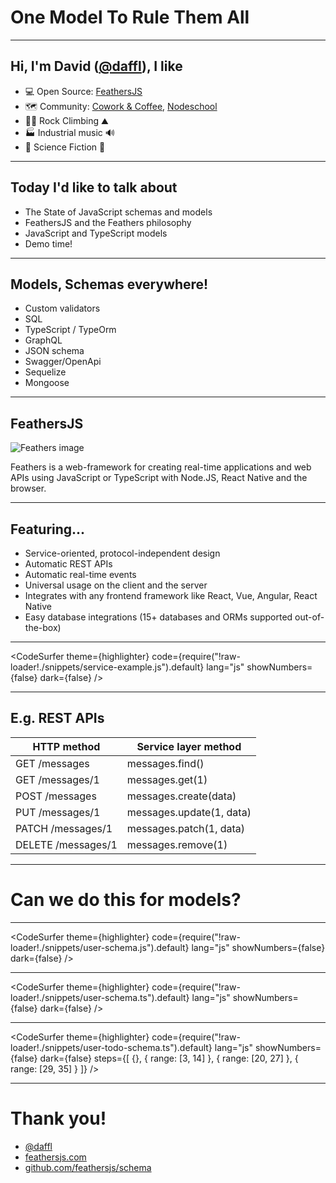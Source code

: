 
<Head>
  <title>One Model To Rule Them All</title>
  <link rel="stylesheet" href="https://fonts.googleapis.com/css?family=Roboto:100,300,400,500,700,900|Raleway:100,300,400,500,700" />
  <link rel="stylesheet" href="styles.css" />
</Head>

# One Model To Rule Them All

---

## Hi, I'm David ([@daffl](https://github.com/daffl)), I like

- 💻 Open Source: [FeathersJS](https://feathersjs.com/)
- 🗺️ Community: [Cowork & Coffee](https://www.meetup.com/codecoffeeyvr/), [Nodeschool](https://nodeschool.io/vancouver/)
- 🧗‍♂️ Rock Climbing ⛰️
- 🏭 Industrial music 🔊
- 🚀 Science Fiction 🤖

---

## Today I'd like to talk about

- The State of JavaScript schemas and models
- FeathersJS and the Feathers philosophy
- JavaScript and TypeScript models
- Demo time!

---

## Models, Schemas everywhere!

- Custom validators
- SQL
- TypeScript / TypeOrm
- GraphQL
- JSON schema
- Swagger/OpenApi
- Sequelize
- Mongoose

---

## FeathersJS

![Feathers image](./img/key-image-horizontal.png)

Feathers is a web-framework for creating real-time applications and web APIs using JavaScript or TypeScript with Node.JS, React Native and the browser.

---

## Featuring...

- Service-oriented, protocol-independent design
- Automatic REST APIs
- Automatic real-time events
- Universal usage on the client and the server
- Integrates with any frontend framework like React, Vue, Angular, React Native
- Easy database integrations (15+ databases and ORMs supported out-of-the-box)

---

<CodeSurfer
  theme={highlighter}
  code={require("!raw-loader!./snippets/service-example.js").default}
  lang="js"
  showNumbers={false}
  dark={false}
/>

---

## E.g. REST APIs

| HTTP method | Service layer method |
| --- | --- |
| GET /messages      | messages.find() |
| GET /messages/1    | messages.get(1) |
| POST /messages     | messages.create(data) |
| PUT /messages/1    | messages.update(1, data) |
| PATCH /messages/1  | messages.patch(1, data) |
| DELETE /messages/1 | messages.remove(1) |

---

# Can we do this for models?

---

<CodeSurfer
  theme={highlighter}
  code={require("!raw-loader!./snippets/user-schema.js").default}
  lang="js"
  showNumbers={false}
  dark={false}
/>

---

<CodeSurfer
  theme={highlighter}
  code={require("!raw-loader!./snippets/user-schema.ts").default}
  lang="js"
  showNumbers={false}
  dark={false}
/>

---

<CodeSurfer
  theme={highlighter}
  code={require("!raw-loader!./snippets/user-todo-schema.ts").default}
  lang="js"
  showNumbers={false}
  dark={false}
  steps={[
    {},
    { range: [3, 14] },
    { range: [20, 27] },
    { range: [29, 35] }
  ]}
/>

---

# Thank you!

- [@daffl](https://twitter.com/daffl)
- [feathersjs.com](https://feathersjs.com)
- [github.com/feathersjs/schema](https://github.com/feathersjs/schema)

